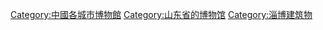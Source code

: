 [[Category:中國各城市博物館|Category:中國各城市博物館]]
[[Category:山东省的博物馆|Category:山东省的博物馆]]
[[Category:淄博建筑物|Category:淄博建筑物]]